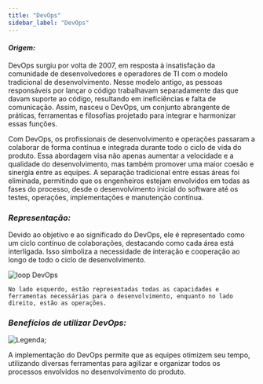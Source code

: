 ---
title: "DevOps"
sidebar_label: "DevOps"
---


#### _Origem:_

DevOps surgiu por volta de 2007, em resposta à insatisfação da comunidade de desenvolvedores e operadores de TI com o modelo tradicional de desenvolvimento. Nesse modelo antigo, as pessoas responsáveis por lançar o código trabalhavam separadamente das que davam suporte ao código, resultando em ineficiências e falta de comunicação. Assim, nasceu o DevOps, um conjunto abrangente de práticas, ferramentas e filosofias projetado para integrar e harmonizar essas funções.

Com DevOps, os profissionais de desenvolvimento e operações passaram a colaborar de forma contínua e integrada durante todo o ciclo de vida do produto. Essa abordagem visa não apenas aumentar a velocidade e a qualidade do desenvolvimento, mas também promover uma maior coesão e sinergia entre as equipes. A separação tradicional entre essas áreas foi eliminada, permitindo que os engenheiros estejam envolvidos em todas as fases do processo, desde o desenvolvimento inicial do software até os testes, operações, implementações e manutenção contínua.

### _Representação:_

Devido ao objetivo e ao significado do DevOps, ele é representado como um ciclo contínuo de colaborações, destacando como cada área está interligada. Isso simboliza a necessidade de interação e cooperação ao longo de todo o ciclo de desenvolvimento.

![loop DevOps](./img/loop.png)

`No lado esquerdo, estão representadas todas as capacidades e ferramentas necessárias para o desenvolvimento, enquanto no lado direito, estão as operações.`

### _Benefícios de utilizar DevOps:_

<image src={imgX} alt="Legenda" />;

A implementação do DevOps permite que as equipes otimizem seu tempo, utilizando diversas ferramentas para agilizar e organizar todos os processos envolvidos no desenvolvimento do produto.
